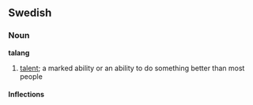 ==Swedish==
===Noun===
'''talang'''
#[[talent]]; a marked ability or an ability to do something better than most people

====Inflections====
{{sv-noun|gender=Common|talang|talangen|talanger|talangerna|talangs|talangens|talangers|talangernas}}